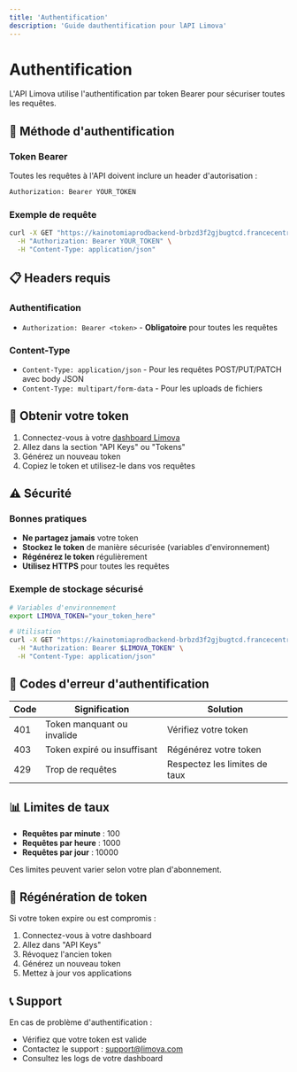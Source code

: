 ```yaml
---
title: 'Authentification'
description: 'Guide dauthentification pour lAPI Limova'
---
```


# Authentification

L'API Limova utilise l'authentification par token Bearer pour sécuriser toutes les requêtes.

## 🔑 Méthode d'authentification

### Token Bearer

Toutes les requêtes à l'API doivent inclure un header d'autorisation :

```bash
Authorization: Bearer YOUR_TOKEN
```

### Exemple de requête

```bash
curl -X GET "https://kainotomiaprodbackend-brbzd3f2gjbugtcd.francecentral-01.azurewebsites.net/agent" \
  -H "Authorization: Bearer YOUR_TOKEN" \
  -H "Content-Type: application/json"
```

## 📋 Headers requis

### Authentification
- `Authorization: Bearer <token>` - **Obligatoire** pour toutes les requêtes

### Content-Type
- `Content-Type: application/json` - Pour les requêtes POST/PUT/PATCH avec body JSON
- `Content-Type: multipart/form-data` - Pour les uploads de fichiers

## 🔐 Obtenir votre token

1. Connectez-vous à votre [dashboard Limova](https://dashboard.limova.com)
2. Allez dans la section "API Keys" ou "Tokens"
3. Générez un nouveau token
4. Copiez le token et utilisez-le dans vos requêtes

## ⚠️ Sécurité

### Bonnes pratiques
- **Ne partagez jamais** votre token
- **Stockez le token** de manière sécurisée (variables d'environnement)
- **Régénérez le token** régulièrement
- **Utilisez HTTPS** pour toutes les requêtes

### Exemple de stockage sécurisé

```bash
# Variables d'environnement
export LIMOVA_TOKEN="your_token_here"

# Utilisation
curl -X GET "https://kainotomiaprodbackend-brbzd3f2gjbugtcd.francecentral-01.azurewebsites.net/agent" \
  -H "Authorization: Bearer $LIMOVA_TOKEN" \
  -H "Content-Type: application/json"
```

## 🚫 Codes d'erreur d'authentification

| Code | Signification | Solution |
|------|---------------|----------|
| 401 | Token manquant ou invalide | Vérifiez votre token |
| 403 | Token expiré ou insuffisant | Régénérez votre token |
| 429 | Trop de requêtes | Respectez les limites de taux |

## 📊 Limites de taux

- **Requêtes par minute** : 100
- **Requêtes par heure** : 1000
- **Requêtes par jour** : 10000

Ces limites peuvent varier selon votre plan d'abonnement.

## 🔄 Régénération de token

Si votre token expire ou est compromis :

1. Connectez-vous à votre dashboard
2. Allez dans "API Keys"
3. Révoquez l'ancien token
4. Générez un nouveau token
5. Mettez à jour vos applications

## 📞 Support

En cas de problème d'authentification :
- Vérifiez que votre token est valide
- Contactez le support : support@limova.com
- Consultez les logs de votre dashboard 